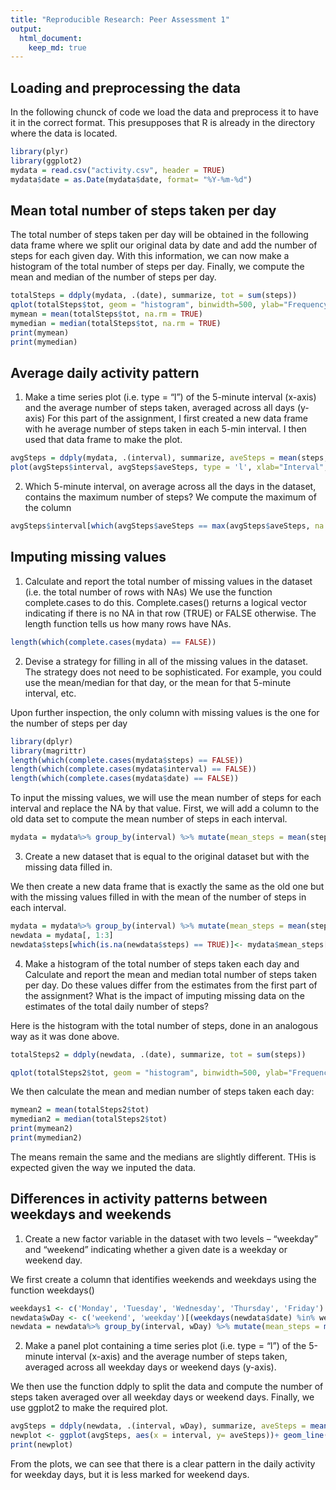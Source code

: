 ```yaml
---
title: "Reproducible Research: Peer Assessment 1"
output: 
  html_document:
    keep_md: true
---
```



## Loading and preprocessing the data
In the following chunck of code we load the data and preprocess it to have it in the correct format. This presupposes that R is already in the directory where the data is located.

```r
library(plyr)
library(ggplot2)
mydata = read.csv("activity.csv", header = TRUE)
mydata$date = as.Date(mydata$date, format= "%Y-%m-%d")
```


## Mean total number of steps taken per day
The total number of steps taken per day will be obtained in the following data frame where we split our original data by date and add the number of steps for each given day. With this information, we can now make a histogram of the total number of steps per day. Finally, we compute the mean and median of the number of steps per day.
```r
totalSteps = ddply(mydata, .(date), summarize, tot = sum(steps))
qplot(totalSteps$tot, geom = "histogram", binwidth=500, ylab="Frequency", xlab="Number of steps")
mymean = mean(totalSteps$tot, na.rm = TRUE)
mymedian = median(totalSteps$tot, na.rm = TRUE)
print(mymean)
print(mymedian)
```


## Average daily activity pattern
1. Make a time series plot (i.e. type = "l") of the 5-minute interval (x-axis)
and the average number of steps taken, averaged across all days (y-axis)
For this part of the assignment, I first created a new data frame with he average number of steps taken in each 5-min interval. I then used that data frame to make the plot.
```r
avgSteps = ddply(mydata, .(interval), summarize, aveSteps = mean(steps, na.rm = TRUE))
plot(avgSteps$interval, avgSteps$aveSteps, type = 'l', xlab="Interval", ylab = "Average number of steps")
```

2. Which 5-minute interval, on average across all the days in the dataset,
contains the maximum number of steps?
We compute the maximum of the column 
```r
avgSteps$interval[which(avgSteps$aveSteps == max(avgSteps$aveSteps, na.rm = TRUE))]
```

## Imputing missing values
1. Calculate and report the total number of missing values in the dataset
(i.e. the total number of rows with NAs)
We use the function complete.cases to do this. Complete.cases() returns a logical vector indicating if there is no NA in that row (TRUE) or FALSE otherwise. The length function tells us how many rows have NAs.

```r
length(which(complete.cases(mydata) == FALSE))
```

2. Devise a strategy for filling in all of the missing values in the dataset. The
strategy does not need to be sophisticated. For example, you could use
the mean/median for that day, or the mean for that 5-minute interval, etc.

Upon further inspection, the only column with missing values is the one for the number of steps per day
```r
library(dplyr)
library(magrittr)
length(which(complete.cases(mydata$steps) == FALSE))
length(which(complete.cases(mydata$interval) == FALSE))
length(which(complete.cases(mydata$date) == FALSE))
```
To input the missing values, we will use the mean number of steps for each interval and replace the NA by that value. First, we will add a column to the old data set to compute the mean number of steps in each interval. 
```r
mydata = mydata%>% group_by(interval) %>% mutate(mean_steps = mean(steps, na.rm = T))
```

3. Create a new dataset that is equal to the original dataset but with the missing data filled in.

We then create a new data frame that is exactly the same as the old one but with the missing values filled in with the mean of the number of steps in each interval.

```r
mydata = mydata%>% group_by(interval) %>% mutate(mean_steps = mean(steps, na.rm = T))
newdata = mydata[, 1:3]
newdata$steps[which(is.na(newdata$steps) == TRUE)]<- mydata$mean_steps[which(is.na(mydata$steps) == TRUE)]

```
4. Make a histogram of the total number of steps taken each day and Calculate
and report the mean and median total number of steps taken per day. Do
these values differ from the estimates from the first part of the assignment?
What is the impact of imputing missing data on the estimates of the total
daily number of steps?

Here is the histogram with the total number of steps, done in an analogous way as it was done above. 
```r
totalSteps2 = ddply(newdata, .(date), summarize, tot = sum(steps))

qplot(totalSteps2$tot, geom = "histogram", binwidth=500, ylab="Frequency", xlab="Number of steps")
```

We then calculate the mean and median number of steps taken each day:
```r
mymean2 = mean(totalSteps2$tot)
mymedian2 = median(totalSteps2$tot)
print(mymean2)
print(mymedian2)
```
The means remain the same and the medians are slightly different. THis is expected given the way we inputed the data.

## Differences in activity patterns between weekdays and weekends
1. Create a new factor variable in the dataset with two levels – “weekday”
and “weekend” indicating whether a given date is a weekday or weekend day.

We first create a column that identifies weekends and weekdays using the function weekdays()
```r
weekdays1 <- c('Monday', 'Tuesday', 'Wednesday', 'Thursday', 'Friday')
newdata$wDay <- c('weekend', 'weekday')[(weekdays(newdata$date) %in% weekdays1)+1L]
newdata = newdata%>% group_by(interval, wDay) %>% mutate(mean_steps = mean(steps, na.rm = T))
```
2. Make a panel plot containing a time series plot (i.e. type = "l") of the
5-minute interval (x-axis) and the average number of steps taken, averaged
across all weekday days or weekend days (y-axis).

We then use the function ddply to split the data and compute the number of steps taken averaged over all weekday days or weekend days. Finally, we use ggplot2 to make the required plot.


```r
avgSteps = ddply(newdata, .(interval, wDay), summarize, aveSteps = mean(steps))
newplot <- ggplot(avgSteps, aes(x = interval, y= aveSteps))+ geom_line()+ facet_grid(wDay ~ .)
print(newplot)
```

From the plots, we can see that there is a clear pattern in the daily activity for weekday days, but it is less marked for weekend days.